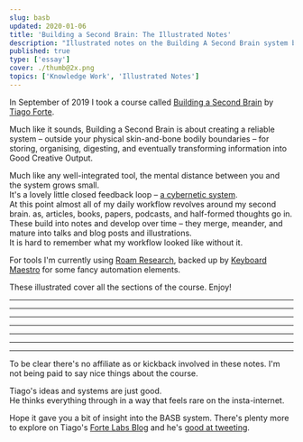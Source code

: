 ```yaml
---
slug: basb
updated: 2020-01-06
title: 'Building a Second Brain: The Illustrated Notes'
description: "Illustrated notes on the Building A Second Brain system by Tiago Forte"
published: true
type: ['essay']
cover: ./thumb@2x.png
topics: ['Knowledge Work', 'Illustrated Notes']
---
```


In September of 2019 I took a course called <a href='https://www.buildingasecondbrain.com'>Building a Second Brain</a> by <a href='https://twitter.com/fortelabs'>Tiago Forte</a>.

Much like it sounds, Building a Second Brain is about creating a reliable system – outside your physical skin-and-bone bodily boundaries – for storing, organising, digesting, and eventually transforming information into Good Creative Output. 


Much like any well-integrated tool, the mental distance between you and the system grows small.  
It's a lovely little closed feedback loop – <a href="https://en.wikipedia.org/wiki/Cybernetics">a cybernetic system</a>.  
At this point almost all of my daily workflow revolves around my second brain. as, articles, books, papers, podcasts, and half-formed thoughts go in.  
These build into notes and develop over time – they merge, meander, and mature into talks and blog posts and illustrations.  
It is hard to remember what my workflow looked like without it.

For tools I'm currently using <a href="https://roamresearch.com/">Roam Research</a>, backed up by <a href="https://www.keyboardmaestro.com/main/">Keyboard Maestro</a> for some fancy automation elements.

These illustrated cover all the sections of the course. Enjoy!

---

<FullWidthImage width="980px" src="https://res.cloudinary.com/dg3gyk0gu/image/upload/c_scale,f_auto,q_100,w_1200/v1586173192/maggieappleton.com/basb/Basb1-4_2x.jpg" alt="Building a second brain (BASB) illustrated notes on the PARA system of organising content projects, areas, resources, and archives" />

<FullWidthImage width="980px" src="https://res.cloudinary.com/dg3gyk0gu/image/upload/c_scale,f_auto,q_100,w_1200/v1586173190/maggieappleton.com/basb/Basb1-2_2x.jpg" alt="BASB sketchnotes on putting projects in priority order and defining the desired outcome" />

<FullWidthImage width="980px" src="https://res.cloudinary.com/dg3gyk0gu/image/upload/c_scale,f_auto,q_100,w_1200/v1586173188/maggieappleton.com/basb/Basb1-1_2x.jpg" alt="BASB sketchnotes on wiping the slate clean and setting up PARA as a folder structure" />

<FullWidthImage width="980px" src="https://res.cloudinary.com/dg3gyk0gu/image/upload/c_scale,f_auto,q_100,w_1200/v1586173189/maggieappleton.com/basb/Basb1-3_2x.jpg" alt="BASB sketchnotes on creating metaplans before you start your project" />

---

<FullWidthImage width="980px" src="https://res.cloudinary.com/dg3gyk0gu/image/upload/c_scale,f_auto,q_100,w_1200/v1586173064/maggieappleton.com/basb/Basb2-1_2x.jpg" alt="BASB sketchnotes on digital cognition and building a personal knowledge base" />

<FullWidthImage width="980px" src="https://res.cloudinary.com/dg3gyk0gu/image/upload/c_scale,f_auto,q_100,w_1200/v1586173065/maggieappleton.com/basb/Basb2-2_2x.jpg" alt="BASB sketchnotes on your notes being unpolished, personal, open-ended, and diverse" />

<FullWidthImage width="980px" src="https://res.cloudinary.com/dg3gyk0gu/image/upload/c_scale,f_auto,q_100,w_1200/v1586173061/maggieappleton.com/basb/Basb2-3_2x.jpg" alt="BASB sketchnotes on considering 12 favourite problems to focus on" />

---

<FullWidthImage width="980px" src="https://res.cloudinary.com/dg3gyk0gu/image/upload/c_scale,f_auto,q_100,w_1200/v1586172896/maggieappleton.com/basb/Basb3-1_2x.jpg" alt="BASB sketchnotes on balancing discoverability with understanding in your notes" />

<FullWidthImage width="980px" src="https://res.cloudinary.com/dg3gyk0gu/image/upload/c_scale,f_auto,q_100,w_1200/v1586172898/maggieappleton.com/basb/Basb3-2_2x.jpg" alt="BASB sketchnotes on putting your notes through 5 layers of progressive summarisation" />

<FullWidthImage width="980px" src="https://res.cloudinary.com/dg3gyk0gu/image/upload/c_scale,f_auto,q_100,w_1200/v1586172894/maggieappleton.com/basb/Basb3-3_2x.jpg" alt="BASB sketchnotes on focusing on what resonates when summarising your notes" />

---

<FullWidthImage width="980px" src="https://res.cloudinary.com/dg3gyk0gu/image/upload/c_scale,f_auto,q_100,w_1200/v1586172982/maggieappleton.com/basb/Basb4-1_2x.jpg" alt="BASB sketchnotes on thinking of return on attention like ROI" />

<FullWidthImage width="980px" src="https://res.cloudinary.com/dg3gyk0gu/image/upload/c_scale,f_auto,q_100,w_1200/v1586172879/maggieappleton.com/basb/Basb4-2_2x.jpg" alt="BASB sketchnotes on flow state as the pinnacle of experience, learning, and performance. As well as the biochemistry of flow state." />

<FullWidthImage width="980px" src="https://res.cloudinary.com/dg3gyk0gu/image/upload/c_scale,f_auto,q_100,w_1200/v1586172878/maggieappleton.com/basb/Basb4-3_2x.jpg" alt="BASB sketchnotes on solving the interruptability of flow with placeholding and breaking work down into smaller packets" />

<FullWidthImage width="980px" src="https://res.cloudinary.com/dg3gyk0gu/image/upload/c_scale,f_auto,q_100,w_1200/v1586172879/maggieappleton.com/basb/Basb4-4_2x.jpg" alt="BASB sketchnotes on wrestling with knowledge by interacting with it in meanginful ways" />

---

<FullWidthImage width="980px" src="https://res.cloudinary.com/dg3gyk0gu/image/upload/c_scale,f_auto,q_100,w_1200/v1586172864/maggieappleton.com/basb/Basb5-1_2x.jpg" alt="Just in time project management helps us balance our workflow between capture and delivery." />

<FullWidthImage width="980px" src="https://res.cloudinary.com/dg3gyk0gu/image/upload/c_scale,f_auto,q_100,w_1200/v1586172865/maggieappleton.com/basb/Basb5-2_2x.jpg" alt="Your orderly system of notes is like mise en place – everything in its place" />

<FullWidthImage width="980px" src="https://res.cloudinary.com/dg3gyk0gu/image/upload/c_scale,f_auto,q_100,w_1200/v1586172873/maggieappleton.com/basb/Basb5-4_2x.jpg" alt="We need flexible strategies, not static workflows. We diagnose the problem, form a guiding policy to tackle it, and write an action plan to implement it. " />

<FullWidthImage width="980px" src="https://res.cloudinary.com/dg3gyk0gu/image/upload/c_scale,f_auto,q_100,w_1200/v1586172866/maggieappleton.com/basb/Basb5-3_2x.jpg" alt="Some workflow strategies we can use include context switching, changing the form of our notes, and adding colour commentary through annotations and highlights." />

---

<FullWidthImage width="980px" src="https://res.cloudinary.com/dg3gyk0gu/image/upload/c_scale,f_auto,q_100,w_1200/v1586172858/maggieappleton.com/basb/Basb6-1_2x.jpg" alt="The final section of BASB covers how to make a personal knowledge management canvas" />

---
To be clear there's no affiliate as or kickback involved in these notes. 
I'm not being paid to say nice things about the course.  

Tiago's ideas and systems are just good.  
He thinks everything through in a way that feels rare on the insta-internet.

Hope it gave you a bit of insight into the BASB system.
There's plenty more to explore on Tiago's <a href="https://praxis.fortelabs.co/">Forte Labs Blog</a> and he's <a href="https://twitter.com/fortelabs">good at tweeting</a>.